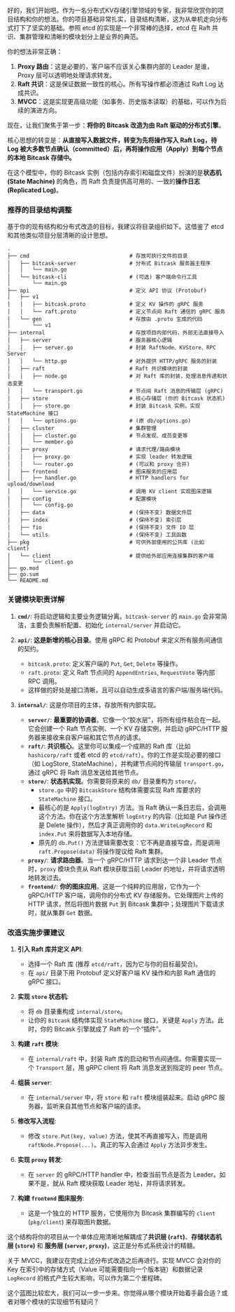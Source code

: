 好的，我们开始吧。作为一名分布式KV存储引擎领域的专家，我非常欣赏你的项目结构和你的想法。你的项目基础非常扎实，目录结构清晰，这为从单机走向分布式打下了坚实的基础。参照 etcd 的实现是一个非常棒的选择，etcd 在 Raft 共识、集群管理和清晰的模块划分上是业界的典范。

你的想法非常正确：

1.  **Proxy 路由**：这是必要的，客户端不应该关心集群内部的 Leader 是谁，Proxy 层可以透明地处理请求转发。
2.  **Raft 共识**：这是保证数据一致性的核心。所有写操作都必须通过 Raft Log 达成共识。
3.  **MVCC**：这是实现更高级功能（如事务、历史版本读取）的基础，可以作为后续的演进方向。

现在，让我们聚焦于第一步：**将你的 Bitcask 改造为由 Raft 驱动的分布式引擎**。

核心思想的转变是：**从直接写入数据文件，转变为先将操作写入 Raft Log，待 Log 被大多数节点确认（committed）后，再将操作应用（Apply）到每个节点的本地 Bitcask 存储中。**

在这个模型中，你的 Bitcask 实例（包括内存索引和磁盘文件）扮演的是**状态机 (State Machine)** 的角色，而 Raft 负责提供高可用的、一致的**操作日志 (Replicated Log)**。

### 推荐的目录结构调整

基于你的现有结构和分布式改造的目标，我建议将目录组织如下。这借鉴了 etcd 和其他类似项目分层清晰的设计思想。

```
.
├── cmd                                # 存放可执行文件的目录
│   ├── bitcask-server                 # 分布式 Bitcask 服务器主程序
│   │   └── main.go
│   └── bitcask-cli                    # (可选) 客户端命令行工具
│       └── main.go
├── api                                # 定义 API 协议 (Protobuf)
│   ├── v1
│   │   ├── bitcask.proto              # 定义 KV 操作的 gRPC 服务
│   │   └── raft.proto                 # 定义节点间 Raft 通信的 gRPC 服务
│   └── gen                            # 存放由 .proto 生成的代码
│       └── v1
├── internal                           # 存放项目内部代码，外部无法直接导入
│   ├── server                         # 服务器核心逻辑
│   │   ├── server.go                  # 封装 RaftNode、KVStore、RPC Server
│   │   └── http.go                    # 对外提供 HTTP/gRPC 服务的封装
│   ├── raft                           # Raft 共识模块的封装
│   │   ├── node.go                    # 对 Raft 库的封装，处理消息传递和状态变更
│   │   └── transport.go               # 节点间 Raft 消息的传输层 (gRPC)
│   ├── store                          # 核心存储层 (你的 Bitcask 状态机)
│   │   ├── store.go                   # 封装 Bitcask 实例，实现 StateMachine 接口
│   │   └── options.go                 # (原 db/options.go)
│   ├── cluster                        # 集群管理
│   │   ├── cluster.go                 # 节点发现、成员变更等
│   │   └── member.go
│   ├── proxy                          # 请求代理/路由模块
│   │   ├── proxy.go                   # 实现 leader 转发逻辑
│   │   └── router.go                  # (可以和 proxy 合并)
│   ├── frontend                       # 图床服务的应用层
│   │   ├── handler.go                 # HTTP handlers for upload/download
│   │   └── service.go                 # 调用 KV client 实现图床逻辑
│   ├── config                         # 配置模块
│   │   └── config.go
│   ├── data                           # (保持不变) 数据文件层
│   ├── index                          # (保持不变) 索引层
│   ├── fio                            # (保持不变) 文件 IO 层
│   └── utils                          # (保持不变) 工具函数
├── pkg                                # 可供外部使用的公共库 (比如 client)
│   └── client                         # 提供给外部应用连接集群的客户端
│       └── client.go
├── go.mod
├── go.sum
└── README.md
```

### 关键模块职责详解

1.  **`cmd/`**: 将启动逻辑和主要业务逻辑分离。`bitcask-server` 的 `main.go` 会非常简洁，主要负责解析配置、初始化 `internal/server` 并启动它。

2.  **`api/`**: **这是新增的核心目录**。使用 gRPC 和 Protobuf 来定义所有服务间通信的契约。

      * `bitcask.proto`: 定义客户端的 `Put`, `Get`, `Delete` 等操作。
      * `raft.proto`: 定义 Raft 节点间的 `AppendEntries`, `RequestVote` 等内部 RPC 调用。
      * 这样做的好处是接口清晰，且可以自动生成多语言的客户端/服务端代码。

3.  **`internal/`**: 这是你项目的主体，存放所有内部实现。

      * **`server/`**: **最重要的协调者**。它像一个“胶水层”，将所有组件粘合在一起。它会创建一个 Raft 节点实例、一个 KV 存储实例，并启动 gRPC/HTTP 服务器来接收来自客户端和其它节点的请求。
      * **`raft/`**: **共识核心**。这里你可以集成一个成熟的 Raft 库（比如 `hashicorp/raft` 或者 etcd 的 `etcd/raft`）。你的工作是实现必要的接口（如 LogStore, StateMachine），并构建节点间的传输层 `transport.go`，通过 gRPC 将 Raft 消息发送给其他节点。
      * **`store/`**: **状态机实现**。你需要将原来的 `db/` 目录重构为 `store/`。
          * `store.go` 中的 `BitcaskStore` 结构体需要实现 Raft 库要求的 `StateMachine` 接口。
          * 最核心的是 `Apply(logEntry)` 方法。当 Raft 确认一条日志后，会调用这个方法。你在这个方法里解析 `logEntry` 的内容（比如是 Put 操作还是 Delete 操作），然后才真正调用你的 `data.WriteLogRecord` 和 `index.Put` 来将数据写入本地存储。
          * 原先的 `db.Put()` 方法逻辑需要改变：它不再是直接写盘，而是调用 `raft.Propose(data)` 将操作提议给 Raft 集群。
      * **`proxy/`**: **请求路由器**。当一个 gRPC/HTTP 请求到达一个非 Leader 节点时，`proxy` 模块负责从 Raft 模块获取当前 Leader 的地址，并将请求透明地转发过去。
      * **`frontend/`**: **你的图床应用**。这是一个纯粹的应用层，它作为一个 gRPC/HTTP 客户端，调用你的分布式 KV 存储服务。它处理图片上传的 HTTP 请求，然后将图片数据 `Put` 到 Bitcask 集群中；处理图片下载请求时，就从集群 `Get` 数据。

### 改造实施步骤建议

1.  **引入 Raft 库并定义 API**:

      * 选择一个 Raft 库 (推荐 `etcd/raft`，因为它与你的目标最契合)。
      * 在 `api/` 目录下用 Protobuf 定义好客户端 KV 操作和内部 Raft 通信的 gRPC 接口。

2.  **实现 `store` 状态机**:

      * 将 `db` 目录重构成 `internal/store`。
      * 让你的 `Bitcask` 结构体实现 `StateMachine` 接口，关键是 `Apply` 方法。此时，你的 Bitcask 引擎就成了 Raft 的一个“插件”。

3.  **构建 `raft` 模块**:

      * 在 `internal/raft` 中，封装 Raft 库的启动和节点间通信。你需要实现一个 `Transport` 层，用 gRPC client 将 Raft 消息发送到指定的 peer 节点。

4.  **组装 `server`**:

      * 在 `internal/server` 中，将 `store` 和 `raft` 模块组装起来。启动 gRPC 服务器，监听来自其他节点和客户端的请求。

5.  **修改写入流程**:

      * 修改 `store.Put(key, value)` 方法，使其不再直接写入，而是调用 `raftNode.Propose(...)`。真正的写入会通过 `Apply` 方法异步发生。

6.  **实现 `proxy` 转发**:

      * 在 `server` 的 gRPC/HTTP handler 中，检查当前节点是否为 Leader。如果不是，就从 Raft 模块获取 Leader 地址，并将请求转发。

7.  **构建 `frontend` 图床服务**:

      * 这是一个独立的 HTTP 服务，它使用你为 Bitcask 集群编写的 `client` (`pkg/client`) 来存取图片数据。

这个结构将你的项目从一个单体应用清晰地解耦成了**共识层 (`raft`)**、**存储状态机层 (`store`)** 和 **服务层 (`server`, `proxy`)**，这正是分布式系统设计的精髓。

关于 MVCC，我建议在完成上述分布式改造之后再进行。实现 MVCC 会对你的 Key 在索引中的存储方式（Value 可能需要指向一个版本链）和数据记录 `LogRecord` 的格式产生较大影响，可以作为第二个里程碑。

这个蓝图比较宏大，我们可以一步一步来。你觉得从哪个模块开始着手最合适？或者对哪个模块的实现细节有疑问？